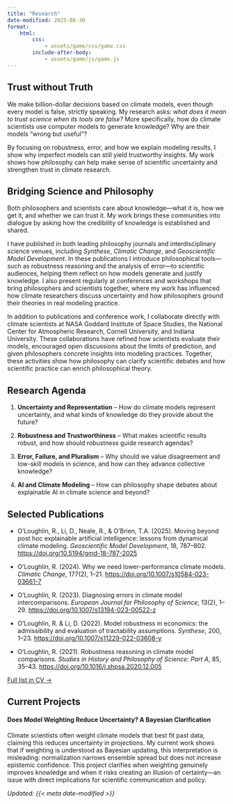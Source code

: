 ```yaml
---
title: "Research"
date-modified: 2025-08-30
format:
    html:
        css:
            - assets/game/css/game.css
        include-after-body: 
            - assets/game/js/game.js
---
```


## Trust without Truth {#overview}
We make billion-dollar decisions based on climate models, even though every model is false, strictly speaking. My research asks: *what does it mean to trust science when its tools are false?* More specifically, how do climate scientists use computer models to generate knowledge? Why are their models "wrong but useful"?

By focusing on robustness, error, and how we explain modeling results, I show why imperfect models can still yield trustworthy insights. My work shows how philosophy can help make sense of scientific uncertainty and strengthen trust in climate research. 

<div id="cyoa"></div>

<script>
  window.CYOA_CONFIG = { mount: "#cyoa" };
</script>


## Bridging Science and Philosophy {#bridging-science}
Both philosophers and scientists care about knowledge—what it is, how we get it, and whether we can trust it. My work brings these communities into dialogue by asking how the credibility of knowledge is established and shared.

I have published in both leading philosophy journals and interdisciplinary science venues, including *Synthese*, *Climatic Change*, and *Geoscientific Model Development*. In these publications I introduce philosophical tools—such as robustness reasoning and the analysis of error—to scientific audiences, helping them reflect on how models generate and justify knowledge. I also present regularly at conferences and workshops that bring philosophers and scientists together, where my work has influenced how climate researchers discuss uncertainty and how philosophers ground their theories in real modeling practice.

In addition to publications and conference work, I collaborate directly with climate scientists at NASA Goddard Institute of Space Studies, the National Center for Atmospheric Research, Cornell University, and Indiana University. These collaborations have refined how scientists evaluate their models, encouraged open discussions about the limits of prediction, and given philosophers concrete insights into modeling practices. Together, these activities show how philosophy can clarify scientific debates and how scientific practice can enrich philosophical theory.

## Research Agenda {#research-agenda}
1. **Uncertainty and Representation** – How do climate models represent uncertainty, and what kinds of knowledge do they provide about the future?

2. **Robustness and Trustworthiness** – What makes scientific results robust, and how should robustness guide research agendas?

3.  **Error, Failure, and Pluralism** – Why should we value disagreement and low-skill models in science, and how can they advance collective knowledge?

4. **AI and Climate Modeling** – How can philosophy shape debates about explainable AI in climate science and beyond?

## Selected Publications {#selected-publications}

- O’Loughlin, R., Li, D., Neale, R., & O’Brien, T.A. (2025). Moving beyond post hoc explainable artificial intelligence: lessons from dynamical climate modeling. *Geoscientific Model Development*, 18, 787–802. [https://doi.org/10.5194/gmd-18-787-2025](https://doi.org/10.5194/gmd-18-787-2025)

- O’Loughlin, R. (2024). Why we need lower-performance climate models. *Climatic Change*, 177(2), 1–21. [https://doi.org/10.1007/s10584-023-03661-7](https://doi.org/10.1007/s10584-023-03661-7)

- O’Loughlin, R. (2023). Diagnosing errors in climate model intercomparisons. *European Journal for Philosophy of Science*, 13(2), 1–29. [https://doi.org/10.1007/s13194-023-00522-z](https://doi.org/10.1007/s13194-023-00522-z)

- O’Loughlin, R. & Li, D. (2022). Model robustness in economics: the admissibility and evaluation of tractability assumptions. *Synthese*, 200, 1–23. [https://doi.org/10.1007/s11229-022-03608-y](https://doi.org/10.1007/s11229-022-03608-y)

- O’Loughlin, R. (2021). Robustness reasoning in climate model comparisons. *Studies in History and Philosophy of Science: Part A*, 85, 35–43. [https://doi.org/10.1016/j.shpsa.2020.12.005](https://doi.org/10.1016/j.shpsa.2020.12.005)


[Full list in CV →](about.qmd)

## Current Projects {#works-in-progress}
#### Does Model Weighting Reduce Uncertainty? A Bayesian Clarification

Climate scientists often weight climate models that best fit past data, claiming this reduces uncertainty in projections. My current work shows that if weighting is understood as Bayesian updating, this interpretation is misleading: normalization narrows ensemble spread but does not increase epistemic confidence. This project clarifies when weighting genuinely improves knowledge and when it risks creating an illusion of certainty—an issue with direct implications for scientific communication and policy.

*Updated: {{< meta date-modified >}}*
